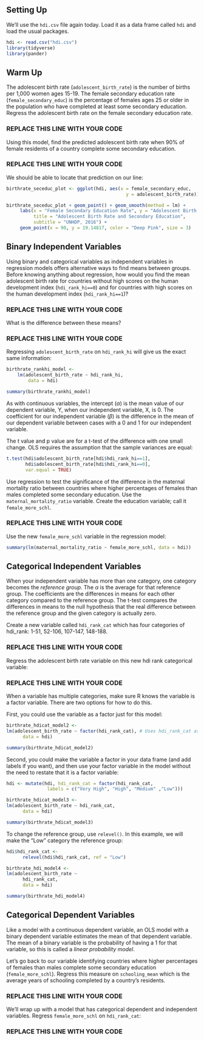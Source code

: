 ## Setting Up

We'll use the `hdi.csv` file again today. Load it as a data frame called `hdi` and load the usual packages.

```r
hdi <- read.csv("hdi.csv")
library(tidyverse)
library(pander)
```

## Warm Up

The adolescent birth rate (`adolescent_birth_rate`) is the number of births per 1,000 women ages 15-19. The female secondary education rate (`female_secondary_educ`) is the percentage of females ages 25 or older in the population who have completed at least some secondary education. Regress the adolescent birth rate on the female secondary education rate.

### REPLACE THIS LINE WITH YOUR CODE

Using this model, find the predicted adolescent birth rate when 90% of female residents of a country complete some secondary education.

### REPLACE THIS LINE WITH YOUR CODE

We should be able to locate that prediction on our line:

```r
birthrate_seceduc_plot <- ggplot(hdi, aes(x = female_secondary_educ,
                                            y = adolescent_birth_rate))

birthrate_seceduc_plot + geom_point() + geom_smooth(method = lm) + 
     labs(x = "Female Secondary Education Rate", y = "Adolescent Birth Rate",
          title = "Adolescent Birth Rate and Secondary Education",
          subtitle = "UNHDP, 2016") +
     geom_point(x = 90, y = 19.14817, color = "Deep Pink", size = 3)
```

## Binary Independent Variables

Using binary and categorical variables as independent variables in regression models offers alternative ways to find means between groups. Before knowing anything about regression, how would you find the mean adolescent birth rate for countries without high scores on the human development index (`hdi_rank_hi==0`) and for countries with high scores on the human development index (`hdi_rank_hi==1`)?

### REPLACE THIS LINE WITH YOUR CODE

What is the difference between these means?

### REPLACE THIS LINE WITH YOUR CODE

Regressing `adolescent_birth_rate` on `hdi_rank_hi` will give us the exact same information: 

```r
birthrate_rankhi_model <- 
	lm(adolescent_birth_rate ~ hdi_rank_hi,
		data = hdi)

summary(birthrate_rankhi_model)
```

As with continuous variables, the intercept ($\alpha$) is the mean value of our dependent variable, Y, when our independent variable, X, is 0. The coefficient for our independent variable ($\beta$) is the difference in the mean of our dependent variable between cases with a 0 and 1 for our independent variable.

The t value and p value are for a t-test of the difference with one small change. OLS requires the assumption that the sample variances are equal:

```r
t.test(hdi$adolescent_birth_rate[hdi$hdi_rank_hi==1],
       hdi$adolescent_birth_rate[hdi$hdi_rank_hi==0],
       var.equal = TRUE)
```

Use regression to test the significance of the difference in the maternal mortality ratio between countries where higher percentages of females than males completed some secondary education. Use the `maternal_mortality_ratio` variable. Create the education variable; call it `female_more_schl`.

### REPLACE THIS LINE WITH YOUR CODE

Use the new `female_more_schl` variable in the regression model:
```r
summary(lm(maternal_mortality_ratio ~ female_more_schl, data = hdi))
```


## Categorical Independent Variables

When your independent variable has more than one category, one category becomes the *reference group*. The $\alpha$ is the average for that reference group. The coefficients are the differences in means for each other category compared to the reference group. The t-test compares the differences in means to the null hypothesis that the real difference between the reference group and the given category is actually zero.

Create a new variable called `hdi_rank_cat` which has four categories of hdi_rank: 1-51, 52-106, 107-147, 148-188.

### REPLACE THIS LINE WITH YOUR CODE


Regress the adolescent birth rate variable on this new hdi rank categorical variable:

### REPLACE THIS LINE WITH YOUR CODE

When a variable has multiple categories, make sure R knows the variable is a factor variable. There are two options for how to do this. 

First, you could use the variable as a factor just for this model:

```r
birthrate_hdicat_model2 <- 
lm(adolescent_birth_rate ~ factor(hdi_rank_cat), # Uses hdi_rank_cat as a factor
      data = hdi)

summary(birthrate_hdicat_model2)
```

Second, you could make the variable a factor in your data frame (and add labels if you want), and then use your factor variable in the model without the need to restate that it is a factor variable:

```r
hdi <- mutate(hdi, hdi_rank_cat = factor(hdi_rank_cat,
               labels = c("Very High", "High", "Medium" ,"Low")))

birthrate_hdicat_model3 <- 
lm(adolescent_birth_rate ~ hdi_rank_cat, 
      data = hdi)

summary(birthrate_hdicat_model3)
```

To change the reference group, use `relevel()`. In this example, we will make the "Low" category the reference group:

```r
hdi$hdi_rank_cat <- 
      relevel(hdi$hdi_rank_cat, ref = "Low")

birthrate_hdi_model4 <- 
lm(adolescent_birth_rate ~ 
      hdi_rank_cat, 
      data = hdi)

summary(birthrate_hdi_model4)
```


## Categorical Dependent Variables

Like a model with a continuous dependent variable, an OLS model with a binary dependent variable estimates the mean of that dependent variable. The mean of a binary variable is the probability of having a 1 for that variable, so this is called a *linear probability model*.

Let's go back to our variable identifying countries where higher percentages of females than males complete some secondary education (`female_more_schl`). Regress this measure on `schooling_mean` which is the average years of schooling completed by a country's residents.

### REPLACE THIS LINE WITH YOUR CODE

We'll wrap up with a model that has categorical dependent and independent variables. Regress `female_more_schl` on `hdi_rank_cat`:

### REPLACE THIS LINE WITH YOUR CODE
